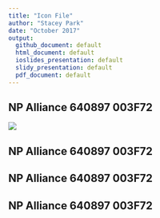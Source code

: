 ```yaml
---
title: "Icon File"
author: "Stacey Park"
date: "October 2017"
output: 
  github_document: default
  html_document: default
  ioslides_presentation: default
  slidy_presentation: default
  pdf_document: default
---
```

## NP Alliance 640897 003F72  
<img src = "https://cdn.rawgit.com/lzim/teampsd/hexagon_icons/np_alliance_640897_003F72.svg">  

## NP Alliance 640897 003F72  
## NP Alliance 640897 003F72   
## NP Alliance 640897 003F72  
